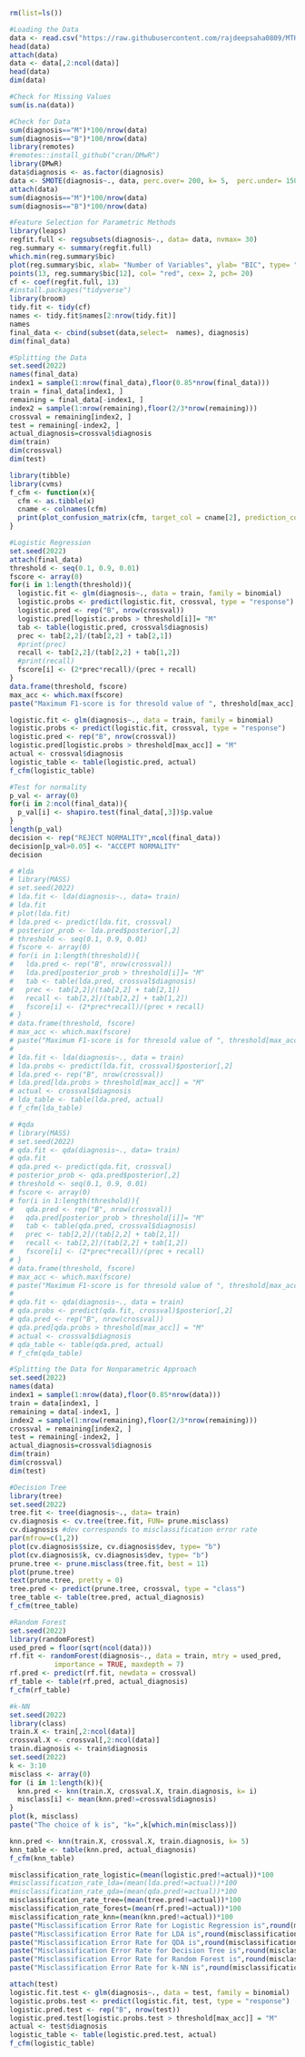```{r}
rm(list=ls())
```

```{r}
#Loading the Data
data <- read.csv("https://raw.githubusercontent.com/rajdeepsaha0809/MTH514A-Multivariate-Project/main/breast%20cancer%20data.csv?token=GHSAT0AAAAAABSA2VFBY7BLSPCVRHEIFL4YYSVHE6A")
head(data)
attach(data)
data <- data[,2:ncol(data)]
head(data)
dim(data)
```
```{r}
#Check for Missing Values
sum(is.na(data))
```
```{r}
#Check for Data
sum(diagnosis=="M")*100/nrow(data)
sum(diagnosis=="B")*100/nrow(data)
library(remotes)
#remotes::install_github("cran/DMwR")
library(DMwR)
data$diagnosis <- as.factor(diagnosis)
data <- SMOTE(diagnosis~., data, perc.over= 200, k= 5,  perc.under= 150)
attach(data)
sum(diagnosis=="M")*100/nrow(data)
sum(diagnosis=="B")*100/nrow(data)
```

```{r}
#Feature Selection for Parametric Methods
library(leaps)
regfit.full <- regsubsets(diagnosis~., data= data, nvmax= 30)
reg.summary <- summary(regfit.full)
which.min(reg.summary$bic)
plot(reg.summary$bic, xlab= "Number of Variables", ylab= "BIC", type= "l")
points(13, reg.summary$bic[12], col= "red", cex= 2, pch= 20)
cf <- coef(regfit.full, 13)
#install.packages("tidyverse")
library(broom)
tidy.fit <- tidy(cf)
names <- tidy.fit$names[2:nrow(tidy.fit)]
names
final_data <- cbind(subset(data,select=  names), diagnosis)
dim(final_data)
```
```{r}
#Splitting the Data
set.seed(2022)
names(final_data)
index1 = sample(1:nrow(final_data),floor(0.85*nrow(final_data)))
train = final_data[index1, ]
remaining = final_data[-index1, ]
index2 = sample(1:nrow(remaining),floor(2/3*nrow(remaining)))
crossval = remaining[index2, ]
test = remaining[-index2, ]
actual_diagnosis=crossval$diagnosis
dim(train)
dim(crossval)
dim(test)
```
```{r}
library(tibble)
library(cvms)
f_cfm <- function(x){
  cfm <- as.tibble(x)
  cname <- colnames(cfm)
  print(plot_confusion_matrix(cfm, target_col = cname[2], prediction_col =  cname[1], counts_col = cname[3]))
}
```

```{r}
#Logistic Regression
set.seed(2022)
attach(final_data)
threshold <- seq(0.1, 0.9, 0.01)
fscore <- array(0)
for(i in 1:length(threshold)){
  logistic.fit <- glm(diagnosis~., data = train, family = binomial)
  logistic.probs <- predict(logistic.fit, crossval, type = "response")
  logistic.pred <- rep("B", nrow(crossval))
  logistic.pred[logistic.probs > threshold[i]]= "M"
  tab <- table(logistic.pred, crossval$diagnosis)
  prec <- tab[2,2]/(tab[2,2] + tab[2,1])
  #print(prec)
  recall <- tab[2,2]/(tab[2,2] + tab[1,2])
  #print(recall)
  fscore[i] <- (2*prec*recall)/(prec + recall)
}
data.frame(threshold, fscore)
max_acc <- which.max(fscore)
paste("Maximum F1-score is for thresold value of ", threshold[max_acc], " and is = ",round(fscore[max_acc],4))

logistic.fit <- glm(diagnosis~., data = train, family = binomial)
logistic.probs <- predict(logistic.fit, crossval, type = "response")
logistic.pred <- rep("B", nrow(crossval))
logistic.pred[logistic.probs > threshold[max_acc]] = "M"
actual <- crossval$diagnosis
logistic_table <- table(logistic.pred, actual)
f_cfm(logistic_table)
```

```{r}
#Test for normality
p_val <- array(0)
for(i in 2:ncol(final_data)){
  p_val[i] <- shapiro.test(final_data[,3])$p.value
}
length(p_val)
decision <- rep("REJECT NORMALITY",ncol(final_data))
decision[p_val>0.05] <- "ACCEPT NORMALITY"
decision
```


```{r}
# #lda
# library(MASS)
# set.seed(2022)
# lda.fit <- lda(diagnosis~., data= train)
# lda.fit
# plot(lda.fit)
# lda.pred <- predict(lda.fit, crossval)
# posterior_prob <- lda.pred$posterior[,2]
# threshold <- seq(0.1, 0.9, 0.01)
# fscore <- array(0)
# for(i in 1:length(threshold)){
#   lda.pred <- rep("B", nrow(crossval))
#   lda.pred[posterior_prob > threshold[i]]= "M"
#   tab <- table(lda.pred, crossval$diagnosis)
#   prec <- tab[2,2]/(tab[2,2] + tab[2,1])
#   recall <- tab[2,2]/(tab[2,2] + tab[1,2])
#   fscore[i] <- (2*prec*recall)/(prec + recall)
# }
# data.frame(threshold, fscore)
# max_acc <- which.max(fscore)
# paste("Maximum F1-score is for thresold value of ", threshold[max_acc], " and is = ",round(fscore[max_acc],4))
# 
# lda.fit <- lda(diagnosis~., data = train)
# lda.probs <- predict(lda.fit, crossval)$posterior[,2]
# lda.pred <- rep("B", nrow(crossval))
# lda.pred[lda.probs > threshold[max_acc]] = "M"
# actual <- crossval$diagnosis
# lda_table <- table(lda.pred, actual)
# f_cfm(lda_table)
```
```{r}
# #qda
# library(MASS)
# set.seed(2022)
# qda.fit <- qda(diagnosis~., data= train)
# qda.fit
# qda.pred <- predict(qda.fit, crossval)
# posterior_prob <- qda.pred$posterior[,2]
# threshold <- seq(0.1, 0.9, 0.01)
# fscore <- array(0)
# for(i in 1:length(threshold)){
#   qda.pred <- rep("B", nrow(crossval))
#   qda.pred[posterior_prob > threshold[i]]= "M"
#   tab <- table(qda.pred, crossval$diagnosis)
#   prec <- tab[2,2]/(tab[2,2] + tab[2,1])
#   recall <- tab[2,2]/(tab[2,2] + tab[1,2])
#   fscore[i] <- (2*prec*recall)/(prec + recall)
# }
# data.frame(threshold, fscore)
# max_acc <- which.max(fscore)
# paste("Maximum F1-score is for thresold value of ", threshold[max_acc], " and is = ",round(fscore[max_acc],4))
# 
# qda.fit <- qda(diagnosis~., data = train)
# qda.probs <- predict(qda.fit, crossval)$posterior[,2]
# qda.pred <- rep("B", nrow(crossval))
# qda.pred[qda.probs > threshold[max_acc]] = "M"
# actual <- crossval$diagnosis
# qda_table <- table(qda.pred, actual)
# f_cfm(qda_table)
```
```{r}
#Splitting the Data for Nonparametric Approach
set.seed(2022)
names(data)
index1 = sample(1:nrow(data),floor(0.85*nrow(data)))
train = data[index1, ]
remaining = data[-index1, ]
index2 = sample(1:nrow(remaining),floor(2/3*nrow(remaining)))
crossval = remaining[index2, ]
test = remaining[-index2, ]
actual_diagnosis=crossval$diagnosis
dim(train)
dim(crossval)
dim(test)

```
```{r}
#Decision Tree
library(tree)
set.seed(2022)
tree.fit <- tree(diagnosis~., data= train)
cv.diagnosis <- cv.tree(tree.fit, FUN= prune.misclass)
cv.diagnosis #dev corresponds to misclassification error rate
par(mfrow=c(1,2))
plot(cv.diagnosis$size, cv.diagnosis$dev, type= "b")
plot(cv.diagnosis$k, cv.diagnosis$dev, type= "b")
prune.tree <- prune.misclass(tree.fit, best = 11)
plot(prune.tree)
text(prune.tree, pretty = 0)
tree.pred <- predict(prune.tree, crossval, type = "class")
tree_table <- table(tree.pred, actual_diagnosis)
f_cfm(tree_table)
```
```{r}
#Random Forest
set.seed(2022)
library(randomForest)
used_pred = floor(sqrt(ncol(data)))
rf.fit <- randomForest(diagnosis~., data = train, mtry = used_pred,
           importance = TRUE, maxdepth = 7)
rf.pred <- predict(rf.fit, newdata = crossval)
rf_table <- table(rf.pred, actual_diagnosis)
f_cfm(rf_table)
```
```{r}
#k-NN
set.seed(2022)
library(class)
train.X <- train[,2:ncol(data)]
crossval.X <- crossval[,2:ncol(data)]
train.diagnosis <- train$diagnosis
set.seed(2022)
k <- 3:10
misclass <- array(0)
for (i in 1:length(k)){
  knn.pred <- knn(train.X, crossval.X, train.diagnosis, k= i)
  misclass[i] <- mean(knn.pred!=crossval$diagnosis)
}
plot(k, misclass)
paste("The choice of k is", "k=",k[which.min(misclass)])

knn.pred <- knn(train.X, crossval.X, train.diagnosis, k= 5)
knn_table <- table(knn.pred, actual_diagnosis)
f_cfm(knn_table)

```
```{r}
misclassification_rate_logistic=(mean(logistic.pred!=actual))*100
#misclassification_rate_lda=(mean(lda.pred!=actual))*100
#misclassification_rate_qda=(mean(qda.pred!=actual))*100
misclassification_rate_tree=(mean(tree.pred!=actual))*100
misclassification_rate_forest=(mean(rf.pred!=actual))*100
misclassification_rate_knn=(mean(knn.pred!=actual))*100
paste("Misclassification Error Rate for Logistic Regression is",round(misclassification_rate_logistic,4),"%")
paste("Misclassification Error Rate for LDA is",round(misclassification_rate_lda,4),"%")
paste("Misclassification Error Rate for QDA is",round(misclassification_rate_qda,4),"%")
paste("Misclassification Error Rate for Decision Tree is",round(misclassification_rate_tree,4),"%")
paste("Misclassification Error Rate for Random Forest is",round(misclassification_rate_forest,4),"%")
paste("Misclassification Error Rate for k-NN is",round(misclassification_rate_knn,4),"%")
```
```{r}
attach(test)
logistic.fit.test <- glm(diagnosis~., data = test, family = binomial)
logistic.probs.test <- predict(logistic.fit, test, type = "response")
logistic.pred.test <- rep("B", nrow(test))
logistic.pred.test[logistic.probs.test > threshold[max_acc]] = "M"
actual <- test$diagnosis
logistic_table <- table(logistic.pred.test, actual)
f_cfm(logistic_table)

```
